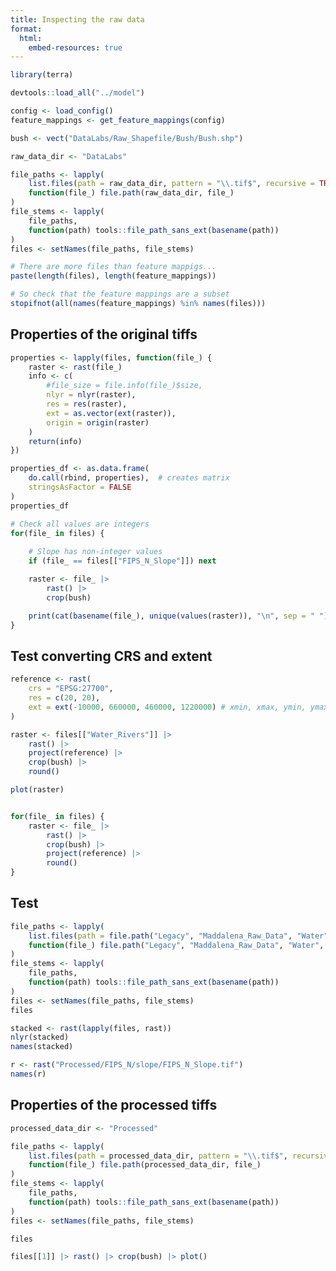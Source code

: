 ```yaml
---
title: Inspecting the raw data
format:
  html:
    embed-resources: true
---
```


```r
library(terra)

devtools::load_all("../model")

config <- load_config()
feature_mappings <- get_feature_mappings(config)

bush <- vect("DataLabs/Raw_Shapefile/Bush/Bush.shp")
```

```r
raw_data_dir <- "DataLabs"

file_paths <- lapply(
    list.files(path = raw_data_dir, pattern = "\\.tif$", recursive = TRUE),
    function(file_) file.path(raw_data_dir, file_)
)
file_stems <- lapply(
    file_paths,
    function(path) tools::file_path_sans_ext(basename(path))
)
files <- setNames(file_paths, file_stems)

# There are more files than feature mappigs...
paste(length(files), length(feature_mappings))

# So check that the feature mappings are a subset
stopifnot(all(names(feature_mappings) %in% names(files)))
```

## Properties of the original tiffs

```r
properties <- lapply(files, function(file_) {
    raster <- rast(file_)
    info <- c(
        #file_size = file.info(file_)$size,
        nlyr = nlyr(raster),
        res = res(raster),
        ext = as.vector(ext(raster)),
        origin = origin(raster)
    )
    return(info)
})

properties_df <- as.data.frame(
    do.call(rbind, properties),  # creates matrix
    stringsAsFactor = FALSE
)
properties_df

# Check all values are integers
for(file_ in files) {
    
    # Slope has non-integer values
    if (file_ == files[["FIPS_N_Slope"]]) next

    raster <- file_ |>
        rast() |>
        crop(bush)

    print(cat(basename(file_), unique(values(raster)), "\n", sep = " "))
}
```

## Test converting CRS and extent

```r
reference <- rast(
    crs = "EPSG:27700",
    res = c(20, 20),
    ext = ext(-10000, 660000, 460000, 1220000) # xmin, xmax, ymin, ymax
)

raster <- files[["Water_Rivers"]] |>
    rast() |>
    project(reference) |>
    crop(bush) |>
    round()

plot(raster)
```

```r

for(file_ in files) {
    raster <- file_ |>
        rast() |>
        crop(bush) |>
        project(reference) |>
        round()
}
```


## Test

```r
file_paths <- lapply(
    list.files(path = file.path("Legacy", "Maddalena_Raw_Data", "Water"), pattern = "\\.tif$"),
    function(file_) file.path("Legacy", "Maddalena_Raw_Data", "Water", file_)
)
file_stems <- lapply(
    file_paths,
    function(path) tools::file_path_sans_ext(basename(path))
)
files <- setNames(file_paths, file_stems)
files

stacked <- rast(lapply(files, rast))
nlyr(stacked)
names(stacked)
```

```r
r <- rast("Processed/FIPS_N/slope/FIPS_N_Slope.tif")
names(r)
```

## Properties of the processed tiffs

```r
processed_data_dir <- "Processed"

file_paths <- lapply(
    list.files(path = processed_data_dir, pattern = "\\.tif$", recursive = TRUE),
    function(file_) file.path(processed_data_dir, file_)
)
file_stems <- lapply(
    file_paths,
    function(path) tools::file_path_sans_ext(basename(path))
)
files <- setNames(file_paths, file_stems)

files
```

```r
files[[1]] |> rast() |> crop(bush) |> plot()
```
